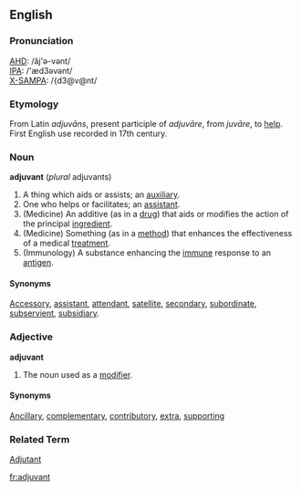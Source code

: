 {{wikipedia}}

==English==
===Pronunciation===
[[w:The American Heritage Dictionary of the English Language|AHD]]: /ăj'ə-vənt/<br>
[[w:International Phonetic Alphabet|IPA]]: /'æd3əvənt/<br>
[[w:X-SAMPA|X-SAMPA]]: /{d3@v@nt/<br> 

===Etymology===
From Latin ''adjuvāns'', present participle of ''adjuvāre'', from ''juvāre'', to [[help]]. First English use recorded in 17th century.

===Noun===
'''adjuvant''' (''plural'' adjuvants)
#A thing which aids or assists; an [[auxiliary]].
#One who helps or facilitates; an [[assistant]].
#(Medicine) An additive (as in a [[drug]]) that aids or modifies the action of the principal [[ingredient]].
#(Medicine) Something (as in a [[method]]) that enhances the effectiveness of a medical [[treatment]].
#(Immunology) A substance enhancing the [[immune]] response to an [[antigen]].

====Synonyms====
[[Accessory]], [[assistant]], [[attendant]], [[satellite]], [[secondary]], [[subordinate]], [[subservient]], [[subsidiary]].

===Adjective===
'''adjuvant'''
#The noun used as a [[modifier]].

====Synonyms====
[[Ancillary]], [[complementary]], [[contributory]], [[extra]], [[supporting]]

===Related Term===
[[Adjutant]]

[[fr:adjuvant]]